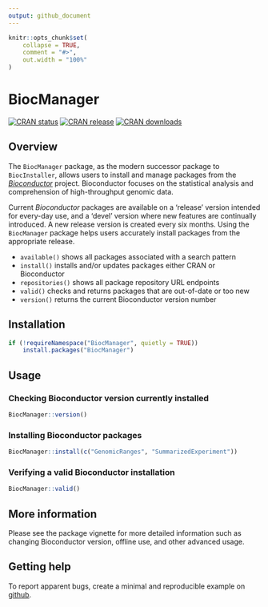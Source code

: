 ```yaml
---
output: github_document
---
```


<!-- README.md is generated from README.Rmd. Please edit that file -->

```r
knitr::opts_chunk$set(
    collapse = TRUE,
    comment = "#>",
    out.width = "100%"
)
```

# BiocManager

<!-- badges: start -->
[![CRAN status](https://www.r-pkg.org/badges/version/BiocManager)](https://cran.r-project.org/package=BiocManager)
[![CRAN release](http://www.r-pkg.org/badges/version-last-release/BiocManager)](https://github.com/Bioconductor/BiocManager/releases)
[![CRAN downloads](http://cranlogs.r-pkg.org/badges/BiocManager)](https://cran.r-project.org/package=BiocManager)
<!-- badges: end -->

## Overview

The `BiocManager` package, as the modern successor package to `BiocInstaller`,
allows users to install and manage packages from the _[Bioconductor][1]_
project. Bioconductor focuses on the statistical analysis and comprehension of
high-throughput genomic data.

Current _Bioconductor_ packages are available on a 'release' version intended
for every-day use, and a 'devel' version where new features are continually
introduced. A new release version is created every six months. Using the
`BiocManager` package helps users accurately install packages from the
appropriate release.

* `available()` shows all packages associated with a search pattern
* `install()` installs and/or updates packages either CRAN or Bioconductor
* `repositories()` shows all package repository URL endpoints
* `valid()` checks and returns packages that are out-of-date or too new
* `version()` returns the current Bioconductor version number

## Installation

```r
if (!requireNamespace("BiocManager", quietly = TRUE))
    install.packages("BiocManager")
```

## Usage

### Checking Bioconductor version currently installed

```r
BiocManager::version()
```

### Installing Bioconductor packages

```r
BiocManager::install(c("GenomicRanges", "SummarizedExperiment"))
```

### Verifying a valid Bioconductor installation

```r
BiocManager::valid()
```

## More information

Please see the package vignette for more detailed information such as changing
Bioconductor version, offline use, and other advanced usage.

## Getting help

To report apparent bugs, create a minimal and reproducible example on
[github][2].

[1]: https://bioconductor.org
[2]: https://github.com/Bioconductor/BiocManager/issues
